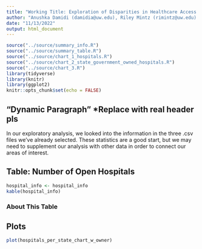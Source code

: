 ```yaml
---
title: "Working Title: Exploration of Disparities in Healthcare Access in the USA by Race and Location"
author: "Anushka Damidi (damidia@uw.edu), Riley Mintz (rimintz@uw.edu) & Max Stewart (mzs11@uw.edu)"
date: "11/13/2022"
output: html_document
---
```


```r
source("../source/summary_info.R")
source("../source/summary_table.R")
source("../source/chart_1_hospitals.R")
source("../source/chart_2_state_government_owned_hospitals.R")
source("../source/chart_3.R")
library(tidyverse)
library(knitr)
library(ggplot2)
knitr::opts_chunk$set(echo = FALSE)
```

## "Dynamic Paragraph" *Replace with real header pls
In our exploratory analysis, we looked into the information in the three .csv files we've already selected. These statistics are a good start, but we may need to supplement our analysis with other data in order to connect our areas of interest. 

## Table: Number of Open Hospitals 
```r
hospital_info <- hospital_info
kable(hospital_info)
```
### About This Table


## Plots

```r
plot(hospitals_per_state_chart_w_owner)
```

